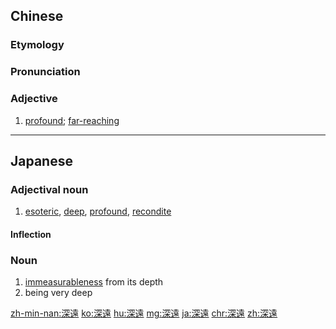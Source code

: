 {{also|深远}}
==Chinese==
{{zh-forms|s=深远}}

===Etymology===
{{zh-compound|深|遠|deep|far}}

===Pronunciation===
{{zh-pron
|m=shēnyuǎn
|c=sam1 jyun5
|mn=chhim-oán
|cat=a
}}

===Adjective===
{{zh-adj}}

# [[profound]]; [[far-reaching]]

{{zh-cat|Advanced}}

----

==Japanese==
{{ja-kanjitab|しん|えん|yomi=on}}

===Adjectival noun===
{{ja-adj|infl=な|しんえん}}

# [[esoteric]], [[deep]], [[profound]], [[recondite]]

====Inflection====
{{ja-na|しんえん}}

===Noun===
{{ja-noun|しんえん}}

# [[immeasurable]]ness from its depth
# being very deep

[[zh-min-nan:深遠]]
[[ko:深遠]]
[[hu:深遠]]
[[mg:深遠]]
[[ja:深遠]]
[[chr:深遠]]
[[zh:深遠]]